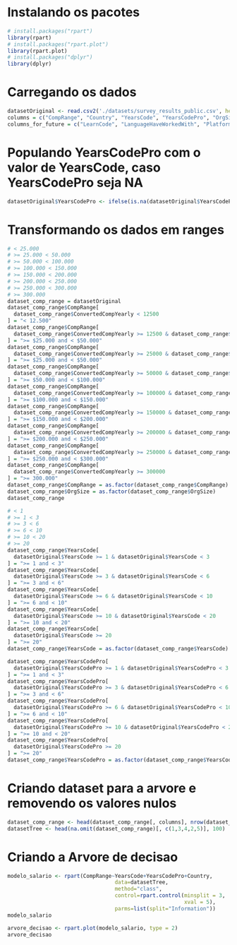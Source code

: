 # Instalando os pacotes
```r
# install.packages("rpart")
library(rpart)
# install.packages("rpart.plot")
library(rpart.plot)
# install.packages("dplyr")
library(dplyr)
```

# Carregando os dados
```r
datasetOriginal <- read.csv2('./datasets/survey_results_public.csv', header = TRUE, sep = ',')
columns = c("CompRange", "Country", "YearsCode", "YearsCodePro", "OrgSize", "DevType", "EdLevel", "Age", "WorkExp", "RemoteWork")
columns_for_future = c("LearnCode", "LanguageHaveWorkedWith", "PlatformHaveWorkedWith", "ToolstackHaveWorkedWith")
```

# Populando YearsCodePro com o valor de YearsCode, caso YearsCodePro seja NA
```r
datasetOriginal$YearsCodePro <- ifelse(is.na(datasetOriginal$YearsCodePro), datasetOriginal$YearsCode, datasetOriginal$YearsCodePro)
```

# Transformando os dados em ranges
```r
# < 25.000
# >= 25.000 < 50.000
# >= 50.000 < 100.000
# >= 100.000 < 150.000
# >= 150.000 < 200.000
# >= 200.000 < 250.000
# >= 250.000 < 300.000
# >= 300.000
dataset_comp_range = datasetOriginal
dataset_comp_range$CompRange[
  dataset_comp_range$ConvertedCompYearly < 12500
] = "< 12.500"
dataset_comp_range$CompRange[
  dataset_comp_range$ConvertedCompYearly >= 12500 & dataset_comp_range$ConvertedCompYearly < 50000
] = ">= $25.000 and < $50.000"
dataset_comp_range$CompRange[
  dataset_comp_range$ConvertedCompYearly >= 25000 & dataset_comp_range$ConvertedCompYearly < 50000
] = ">= $25.000 and < $50.000"
dataset_comp_range$CompRange[
  dataset_comp_range$ConvertedCompYearly >= 50000 & dataset_comp_range$ConvertedCompYearly < 100000
] = ">= $50.000 and < $100.000"
dataset_comp_range$CompRange[
  dataset_comp_range$ConvertedCompYearly >= 100000 & dataset_comp_range$ConvertedCompYearly < 150000
] = ">= $100.000 and < $150.000"
dataset_comp_range$CompRange[
  dataset_comp_range$ConvertedCompYearly >= 150000 & dataset_comp_range$ConvertedCompYearly < 200000
] = ">= $150.000 and < $200.000"
dataset_comp_range$CompRange[
  dataset_comp_range$ConvertedCompYearly >= 200000 & dataset_comp_range$ConvertedCompYearly < 250000
] = ">= $200.000 and < $250.000"
dataset_comp_range$CompRange[
  dataset_comp_range$ConvertedCompYearly >= 250000 & dataset_comp_range$ConvertedCompYearly < 300000
] = ">= $250.000 and < $300.000"
dataset_comp_range$CompRange[
  dataset_comp_range$ConvertedCompYearly >= 300000
] = ">= 300.000"
dataset_comp_range$CompRange = as.factor(dataset_comp_range$CompRange)
dataset_comp_range$OrgSize = as.factor(dataset_comp_range$OrgSize)
dataset_comp_range
```

```r
# < 1
# >= 1 < 3
# >= 3 < 6
# >= 6 < 10
# >= 10 < 20
# >= 20
dataset_comp_range$YearsCode[
  datasetOriginal$YearsCode >= 1 & datasetOriginal$YearsCode < 3
] = ">= 1 and < 3"
dataset_comp_range$YearsCode[
  datasetOriginal$YearsCode >= 3 & datasetOriginal$YearsCode < 6
] = ">= 3 and < 6"
dataset_comp_range$YearsCode[
  datasetOriginal$YearsCode >= 6 & datasetOriginal$YearsCode < 10
] = ">= 6 and < 10"
dataset_comp_range$YearsCode[
  datasetOriginal$YearsCode >= 10 & datasetOriginal$YearsCode < 20
] = ">= 10 and < 20"
dataset_comp_range$YearsCode[
  datasetOriginal$YearsCode >= 20
] = ">= 20"
dataset_comp_range$YearsCode = as.factor(dataset_comp_range$YearsCode)

dataset_comp_range$YearsCodePro[
  datasetOriginal$YearsCodePro >= 1 & datasetOriginal$YearsCodePro < 3
] = ">= 1 and < 3"
dataset_comp_range$YearsCodePro[
  datasetOriginal$YearsCodePro >= 3 & datasetOriginal$YearsCodePro < 6
] = ">= 3 and < 6"
dataset_comp_range$YearsCodePro[
  datasetOriginal$YearsCodePro >= 6 & datasetOriginal$YearsCodePro < 10
] = ">= 6 and < 10"
dataset_comp_range$YearsCodePro[
  datasetOriginal$YearsCodePro >= 10 & datasetOriginal$YearsCodePro < 20
] = ">= 10 and < 20"
dataset_comp_range$YearsCodePro[
  datasetOriginal$YearsCodePro >= 20
] = ">= 20"
dataset_comp_range$YearsCodePro = as.factor(dataset_comp_range$YearsCodePro)
```

# Criando dataset para a arvore e removendo os valores nulos
```r
dataset_comp_range <- head(dataset_comp_range[, columns], nrow(dataset_comp_range))
datasetTree <- head(na.omit(dataset_comp_range)[, c(1,3,4,2,5)], 100)
```


# Criando a Arvore de decisao
```r
modelo_salario <- rpart(CompRange~YearsCode+YearsCodePro+Country,
                                  data=datasetTree,
                                  method="class",
                                  control=rpart.control(minsplit = 3, 
                                                        xval = 5),
                                  parms=list(split="Information"))
modelo_salario
```

```r
arvore_decisao <- rpart.plot(modelo_salario, type = 2)
arvore_decisao
```
